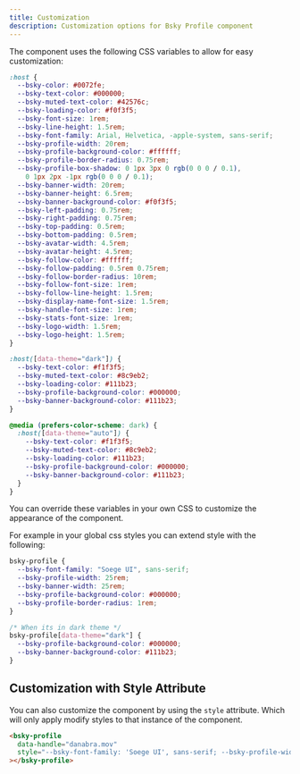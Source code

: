 ```yaml
---
title: Customization
description: Customization options for Bsky Profile component
---
```


The component uses the following CSS variables to allow for easy customization:


```css
:host {
  --bsky-color: #0072fe;
  --bsky-text-color: #000000;
  --bsky-muted-text-color: #42576c;
  --bsky-loading-color: #f0f3f5;
  --bsky-font-size: 1rem;
  --bsky-line-height: 1.5rem;
  --bsky-font-family: Arial, Helvetica, -apple-system, sans-serif;
  --bsky-profile-width: 20rem;
  --bsky-profile-background-color: #ffffff;
  --bsky-profile-border-radius: 0.75rem;
  --bsky-profile-box-shadow: 0 1px 3px 0 rgb(0 0 0 / 0.1),
    0 1px 2px -1px rgb(0 0 0 / 0.1);
  --bsky-banner-width: 20rem;
  --bsky-banner-height: 6.5rem;
  --bsky-banner-background-color: #f0f3f5;
  --bsky-left-padding: 0.75rem;
  --bsky-right-padding: 0.75rem;
  --bsky-top-padding: 0.5rem;
  --bsky-bottom-padding: 0.5rem;
  --bsky-avatar-width: 4.5rem;
  --bsky-avatar-height: 4.5rem;
  --bsky-follow-color: #ffffff;
  --bsky-follow-padding: 0.5rem 0.75rem;
  --bsky-follow-border-radius: 10rem;
  --bsky-follow-font-size: 1rem;
  --bsky-follow-line-height: 1.5rem;
  --bsky-display-name-font-size: 1.5rem;
  --bsky-handle-font-size: 1rem;
  --bsky-stats-font-size: 1rem;
  --bsky-logo-width: 1.5rem;
  --bsky-logo-height: 1.5rem;
}

:host([data-theme="dark"]) {
  --bsky-text-color: #f1f3f5;
  --bsky-muted-text-color: #8c9eb2;
  --bsky-loading-color: #111b23;
  --bsky-profile-background-color: #000000;
  --bsky-banner-background-color: #111b23;
}

@media (prefers-color-scheme: dark) {
  :host([data-theme="auto"]) {
    --bsky-text-color: #f1f3f5;
    --bsky-muted-text-color: #8c9eb2;
    --bsky-loading-color: #111b23;
    --bsky-profile-background-color: #000000;
    --bsky-banner-background-color: #111b23;
  }
}
```

You can override these variables in your own CSS to customize the appearance of the component.

For example in your global css styles you can extend style with the following:

```css
bsky-profile {
  --bsky-font-family: "Soege UI", sans-serif;
  --bsky-profile-width: 25rem;
  --bsky-banner-width: 25rem;
  --bsky-profile-background-color: #000000;
  --bsky-profile-border-radius: 1rem;
}

/* When its in dark theme */
bsky-profile[data-theme="dark"] {
  --bsky-profile-background-color: #000000;
  --bsky-banner-background-color: #111b23;
}
```

## Customization with Style Attribute

You can also customize the component by using the `style` attribute. Which will only apply modify styles to that instance of the component.

```html
<bsky-profile
  data-handle="danabra.mov"
  style="--bsky-font-family: 'Soege UI', sans-serif; --bsky-profile-width: 25rem; --bsky-banner-width: 25rem; --bsky-profile-background-color: #000000; --bsky-profile-border-radius: 1rem;"
></bsky-profile>
```
